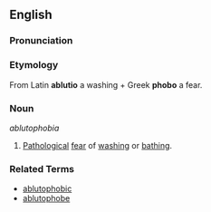 ==English==

===Pronunciation===
{{substub}}

===Etymology===
From Latin '''ablutio''' a washing + Greek '''phobo''' a fear.

===Noun===
''ablutophobia''

# [[Pathology|Pathological]] [[fear]] of [[wash|washing]] or [[bathe|bathing]].

===Related Terms===
* [[ablutophobic]]
* [[ablutophobe]]